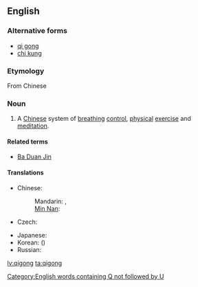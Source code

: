 {{also|qìgōng}}
==English==
{{wikipedia}}

===Alternative forms===
* [[qi gong]]
* [[chi kung]] {{qualifier|rarer}}

===Etymology===
From Chinese {{etyl|zh}} {{zh-tsp|氣功|气功|qìgōng}}

===Noun===
{{en-noun|-}}

# A [[Chinese]] system of [[breathing]] [[control]], [[physical]] [[exercise]] and [[meditation]].

====Related terms====
* [[Ba Duan Jin]]

====Translations====
{{trans-top|system of breathing control}}
* Chinese:
*: Mandarin: {{t-|cmn|氣功|sc=Hani}}, {{t-|cmn|气功|tr=qìgōng|sc=Hani}}
*: [[Min Nan]]: {{tø|nan|氣功|tr=khì-kong|sc=Hans}}
* Czech: {{t-|cs|čchi-kung|m}}
{{trans-mid}}
* Japanese: {{t|ja|気功|tr=きこう, kikō}}
* Korean: {{t|ko|기공|tr=gigong|sc=Hang}} ({{t-|ko|氣功|sc=Hani}})
* Russian: {{t+|ru|цигун|m|tr=cigún}}
{{trans-bottom}}

[[Category:English words containing Q not followed by U]]

[[lv:qigong]]
[[ta:qigong]]